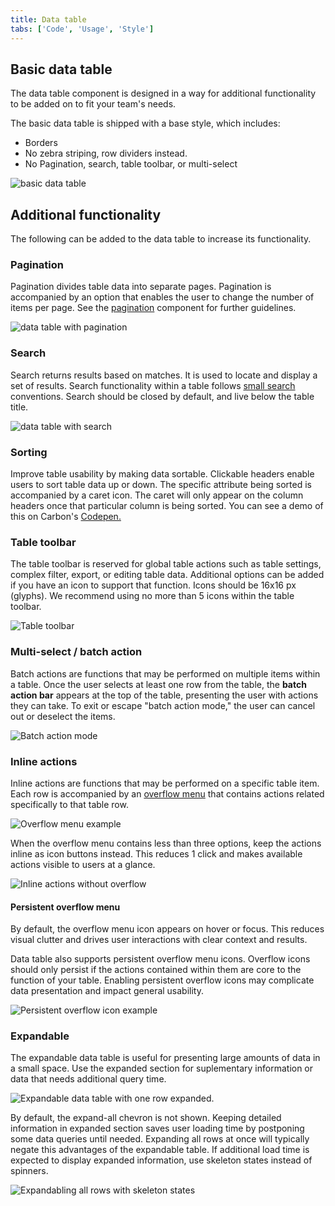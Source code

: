 ```yaml
---
title: Data table
tabs: ['Code', 'Usage', 'Style']
---
```


## Basic data table

The data table component is designed in a way for additional functionality to be added on to fit your team's needs.

The basic data table is shipped with a base style, which includes:

- Borders
- No zebra striping, row dividers instead.
- No Pagination, search, table toolbar, or multi-select

<ImageComponent fixed="default" caption="Basic data table">

![basic data table](images/data-table-usage-1.png)

</ImageComponent>


## Additional functionality

The following can be added to the data table to increase its functionality.

### Pagination

Pagination divides table data into separate pages. Pagination is accompanied by an option that enables the user to change the number of items per page. See the [pagination](/components/Pagination) component for further guidelines.

<ImageComponent fixed="default" caption="Data table with various Pagination methods">

![data table with pagination](images/data-table-usage-2.png)

</ImageComponent>

### Search

Search returns results based on matches. It is used to locate and display a set of results. Search functionality within a table follows [small search](/components/search) conventions. Search should be closed by default, and live below the table title.

<ImageComponent fixed="default" caption="Search on data tables.">

![data table with search](images/data-table-usage-3.png)

</ImageComponent>

### Sorting

Improve table usability by making data sortable. Clickable headers enable users to sort table data up or down. The specific attribute being sorted is accompanied by a caret icon. The caret will only appear on the column headers once that particular column is being sorted. You can see a demo of this on Carbon's [Codepen.](https://codepen.io/tjegan/pen/PjjyVN)

### Table toolbar

The table toolbar is reserved for global table actions such as table settings, complex filter, export, or editing table data. Additional options can be added if you have an icon to support that function. Icons should be 16x16 px (glyphs). We recommend using no more than 5 icons within the table toolbar.

<ImageComponent fixed="default" caption="Table toolbar: table settings">

![Table toolbar](images/data-table-usage-6.png)

</ImageComponent>

### Multi-select / batch action

Batch actions are functions that may be performed on multiple items within a table. Once the user selects at least one row from the table, the **batch action bar** appears at the top of the table, presenting the user with actions they can take. To exit or escape "batch action mode," the user can cancel out or deselect the items.

<ImageComponent fixed="default" caption="Batch action mode on data tables">

![Batch action mode](images/data-table-usage-7.png)

</ImageComponent>

### Inline actions

Inline actions are functions that may be performed on a specific table item. Each row is accompanied by an [overflow menu](/components/overflow-menu) that contains actions related specifically to that table row.

<ImageComponent fixed="default" caption="Overflow menu example">

![Overflow menu example](images/data-table-usage-8.png)

</ImageComponent>

When the overflow menu contains less than three options, keep the actions inline as icon buttons instead. This reduces 1 click and makes available actions visible to users at a glance.

<ImageComponent fixed="default" caption="Inline actions without overflow">

![Inline actions without overflow](images/data-table-usage-10.png)

</ImageComponent>

#### Persistent overflow menu

By default, the overflow menu icon appears on hover or focus. This reduces visual clutter and drives user interactions with clear context and results.

Data table also supports persistent overflow menu icons. Overflow icons should only persist if the actions contained within them are core to the function of your table. Enabling persistent overflow icons may complicate data presentation and impact general usability.

<ImageComponent fixed="default" caption="Persistent overflow menu icon example">

![Persistent overflow icon example](images/data-table-usage-9.png)

</ImageComponent>

### Expandable

The expandable data table is useful for presenting large amounts of data in a small space. Use the expanded section for suplementary information or data that needs additional query time.

<ImageComponent fixed="default" caption="Expandable data table with one row expanded">

![Expandable data table with one row expanded.](images/data-table-usage-11.png)

</ImageComponent>

By default, the expand-all chevron is not shown. Keeping detailed information in expanded section saves user loading time by postponing some data queries until needed. Expanding all rows at once will typically negate this advantages of the expandable table. If additional load time is expected to display expanded information, use skeleton states instead of spinners.

<ImageComponent fixed="default" caption="Expandabling all rows with skeleton states">

![Expandabling all rows with skeleton states](images/data-table-usage-12.png)

</ImageComponent>
